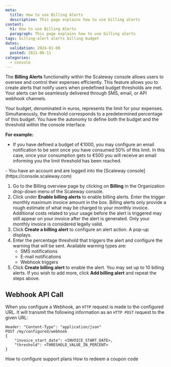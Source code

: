 ```yaml
---
meta:
  title: How to use Billing Alerts
  description: This page explains how to use billing alerts
content:
  h1: How to use Billing Alerts
  paragraph: This page explains how to use billing alerts
tags: billing-alert alerts billing budget 
dates:
  validation: 2024-01-08
  posted: 2021-06-11
categories:
  - console
---
```


The **Billing Alerts** functionality within the Scaleway console allows users to oversee and control their expenses efficiently. This feature allows you to create alerts that notify users when predefined budget thresholds are met. Your alerts can be seamlessly delivered through SMS, email, or API webhook channels.

Your budget, denominated in euros, represents the limit for your expenses. Simultaneously, the threshold corresponds to a predetermined percentage of this budget. You have the autonomy to define both the budget and the threshold within the console interface.

**For example:**

  - If you have defined a budget of €1000, you may configure an email notification to be sent once you have consumed 50% of this limit. In this case, once your consumption gets to €500 you will receive an email informing you the limit threshold has been reached.

<Macro id="requirements" />
 
<Message type="requirement">
  - You have an account and are logged into the [Scaleway console](https://console.scaleway.com)
</Message>


1. Go to the Billing overview page by clicking on **Billing** in the Organization drop-down menu of the Scaleway console.
2. Click <Icon name="toggle" /> under **Enable billing alerts** to enable billing alerts. Enter the trigger monthly maximum invoice amount in the box.
    <Message type="important">
      Billing alerts only provide a rough estimate of what may be charged to your monthly invoice. Additional costs related to your usage before the alert is triggered may still appear on your invoice after the alert is generated. Only your monthly invoice is considered legally valid.
    </Message>
3. Click **Create a billing alert** to configure an alert action. A pop-up displays.
4. Enter the percentage threshold that triggers the alert and configure the warning that will be sent.
    Available warning types are: 
    * SMS notifications
    * E-mail notifications
    * Webhook triggers
6. Click **Create billing alert** to enable the alert.
    You may set up to 10 billing alerts. If you wish to add more, click **Add billing alert** and repeat the steps above.

## Webhook API Call

When you configure a Webhook, an `HTTP` request is made to the configured URL. It will transmit the following information as an `HTTP POST` request to the given URL:

```
Header: "Content-Type": "application/json"
POST /my/configured/webhook
{
    "invoice_start_date": <INVOICE_START_DATE>,
    "threshold": <THRESHOLD_VALUE_IN_PERCENT>
}
```


<Navigation title="See also">
  <PreviousButton to="/console/account/how-to/configure-support-plans">How to configure support plans</PreviousButton>
  <NextButton to="/console/account/how-to/redeem-coupon-code/">How to redeem a coupon code</NextButton>
</Navigation>
